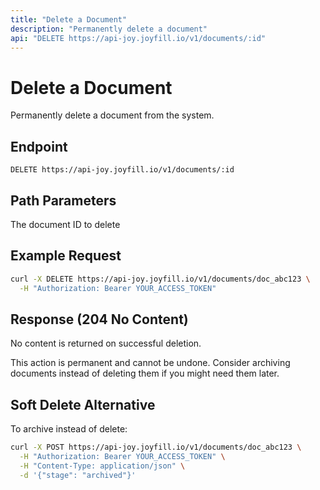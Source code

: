 ```yaml
---
title: "Delete a Document"
description: "Permanently delete a document"
api: "DELETE https://api-joy.joyfill.io/v1/documents/:id"
---
```


# Delete a Document

Permanently delete a document from the system.

## Endpoint

```
DELETE https://api-joy.joyfill.io/v1/documents/:id
```

## Path Parameters

<ParamField path="id" type="string" required>
  The document ID to delete
</ParamField>

## Example Request

```bash
curl -X DELETE https://api-joy.joyfill.io/v1/documents/doc_abc123 \
  -H "Authorization: Bearer YOUR_ACCESS_TOKEN"
```

## Response (204 No Content)

No content is returned on successful deletion.

<Warning>
  This action is permanent and cannot be undone. Consider archiving documents instead of deleting them if you might need them later.
</Warning>

## Soft Delete Alternative

To archive instead of delete:

```bash
curl -X POST https://api-joy.joyfill.io/v1/documents/doc_abc123 \
  -H "Authorization: Bearer YOUR_ACCESS_TOKEN" \
  -H "Content-Type: application/json" \
  -d '{"stage": "archived"}'
```


